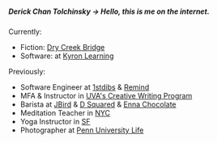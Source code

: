 <div className="about">

##### Derick Chan Tolchinsky -> Hello, this is me on the internet.

Currently:

- Fiction: [Dry Creek Bridge](https://libraetd.lib.virginia.edu/public_view/ff365641t)
- Software: at [Kyron Learning](https://www.kyronlearning.com)

Previously:

- Software Engineer at [1stdibs](https://1stdibs.com) & [Remind](https://remind.com/chat)
- MFA & Instructor in [UVA's Creative Writing Program](https://english.as.virginia.edu/people/profile/do7wz)
- Barista at [JBird](https://www.jbirdsupply.com/) & [D Squared](http://www.dsquaredjava.com/) & [Enna Chocolate](https://ennachocolate.com/)
- Meditation Teacher in [NYC](https://openmeditations.org/)
- Yoga Instructor in [SF](https://yogasocietysanfrancisco.com/)
- Photographer at [Penn University Life](https://universitylife.upenn.edu/)

</div>

<style jsx>{`
  .about {
    margin-top: 8rem;
  }
`}</style>
